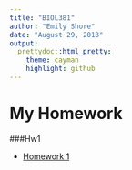 ```yaml
---
title: "BIOL381"
author: "Emily Shore"
date: "August 29, 2018"
output: 
  prettydoc::html_pretty:
    theme: cayman
    highlight: github
---
```



# My Homework

###Hw1

* [Homework 1](homework_1.html)